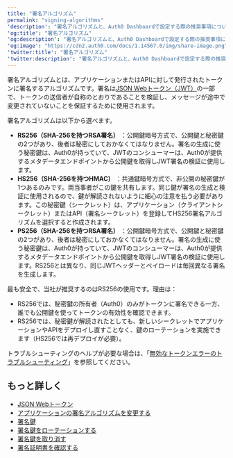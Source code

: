 ```yaml
---
title: "署名アルゴリズム"
permalink: "signing-algorithms"
'description': "署名アルゴリズムと、Auth0 Dashboardで設定する際の推奨事項について説明します。"
'og:title': "署名アルゴリズム"
'og:description': "署名アルゴリズムと、Auth0 Dashboardで設定する際の推奨事項について説明します。"
'og:image': "https://cdn2.auth0.com/docs/1.14567.0/img/share-image.png"
'twitter:title': "署名アルゴリズム"
'twitter:description': "署名アルゴリズムと、Auth0 Dashboardで設定する際の推奨事項について説明します。"
---
```


署名アルゴリズムとは、アプリケーションまたはAPIに対して発行されたトークンに署名するアルゴリズムです。署名は[JSON Webトークン（JWT）](/docs/ja-jp/secure/tokens/json-web-tokens)の一部で、トークンの送信者が自称のとおりであることを検証し、メッセージが途中で変更されていないことを保証するために使用されます。

署名アルゴリズムは以下から選べます。

* **RS256（SHA-256を持つRSA署名）** ：公開鍵暗号方式で、公開鍵と秘密鍵の2つがあり、後者は秘密にしておかなくてはなりません。署名の生成に使う秘密鍵は、Auth0が持っていて、<Tooltip data-tooltip-id="react-containers-DefinitionTooltip-3" href="/docs/ja-jp/glossary?term=json-web-token" tip="JSON Web Token（JWT）: 二者間のクレームを安全に表現するために使用される標準IDトークン形式（および多くの場合、アクセストークン形式）。" cta="用語集の表示">JWT</Tooltip>のコンシューマーは、Auth0が提供するメタデータエンドポイントから公開鍵を取得しJWT署名の検証に使用します。
* **HS256（SHA-256を持つHMAC）** ：共通鍵暗号方式で、非公開の秘密鍵が1つあるのみです。両当事者がこの鍵を共有します。同じ鍵が署名の生成と検証に使用されるので、鍵が解読されないように細心の注意を払う必要があります。この秘密鍵（シークレット）は、アプリケーション（クライアントシークレット）またはAPI（署名シークレット）を登録してHS256署名アルゴリズムを選択すると作成されます。
* **PS256（SHA-256を持つRSA署名）** ：公開鍵暗号方式で、公開鍵と秘密鍵の2つがあり、後者は秘密にしておかなくてはなりません。署名の生成に使う秘密鍵は、Auth0が持っていて、JWTのコンシューマーは、Auth0が提供するメタデータエンドポイントから公開鍵を取得しJWT署名の検証に使用します。RS256とは異なり、同じJWTヘッダーとペイロードは毎回異なる署名を生成します。

最も安全で、当社が推奨するのはRS256の使用です。理由は：

* RS256では、秘密鍵の所有者（Auth0）のみがトークンに署名できる一方、誰でも公開鍵を使ってトークンの有効性を確認できます。
* RS256では、秘密鍵が解読されたとしても、新しいシークレットでアプリケーションやAPIをデプロイし直すことなく、鍵のローテーションを実施できます（HS256では再デプロイが必要）。

トラブルシューティングのヘルプが必要な場合は、「[無効なトークンエラーのトラブルシューティング](/docs/ja-jp/troubleshoot/basic-issues/invalid-token-errors)」を参照してください。

## もっと詳しく

* [JSON Webトークン](/docs/ja-jp/secure/tokens/json-web-tokens)
* [アプリケーションの署名アルゴリズムを変更する](/docs/ja-jp/get-started/applications/change-application-signing-algorithms)
* [署名鍵](/docs/ja-jp/get-started/tenant-settings/signing-keys)
* [署名鍵をローテーションする](/docs/ja-jp/get-started/tenant-settings/signing-keys/rotate-signing-keys)
* [署名鍵を取り消す](/docs/ja-jp/get-started/tenant-settings/signing-keys/revoke-signing-keys)
* [署名証明書を確認する](/docs/ja-jp/get-started/tenant-settings/signing-keys/view-signing-certificates)